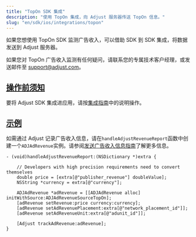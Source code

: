```yaml
---
title: "TopOn SDK 集成"
description: "使用 TopOn 集成，向 Adjust 服务器传送 TopOn 信息。"
slug: "en/sdk/ios/integrations/topon"
---
```

<minorversion added="v4.35.3"> 

如果您想使用 TopOn SDK 监测广告收入，可以借助 SDK 到 SDK 集成，将数据发送到 Adjust 服务器。
</MinorVersion> <callout type="note"> 

如果您对 TopOn 广告收入监测有任何疑问，请联系您的专属技术客户经理，或发送邮件至 [support@adjust.com](mailto:support@adjust.com)。
</Callout> 

[操作前须知](before-you-begin)
-------------------------

要将 Adjust SDK 集成进应用，请按[集成指南](/en/sdk/ios)中的说明操作。

[示例](example)
-------------

如需通过 Adjust 记录广告收入信息，请在`handleAdjustRevenueReport`函数中创建一个`ADJAdRevenue`实例。请参阅[发送广告收入信息指南](/en/sdk/ios/features/ad-revenue)了解更多信息。

```objc
- (void)handleAdjustRevenueReport:(NSDictionary *)extra {

    // Developers with high precision requirements need to convert themselves
    double price = [extra[@"publisher_revenue"] doubleValue];
    NSString *currency = extra[@"currency"];

    ADJAdRevenue *adRevenue = [[ADJAdRevenue alloc] initWithSource:ADJAdRevenueSourceTopOn];
    [adRevenue setRevenue:price currency:currency];
    [adRevenue setAdRevenuePlacement:extra[@"network_placement_id"]];
    [adRevenue setAdRevenueUnit:extra[@"adunit_id"]];

    [Adjust trackAdRevenue:adRevenue];
}
```

